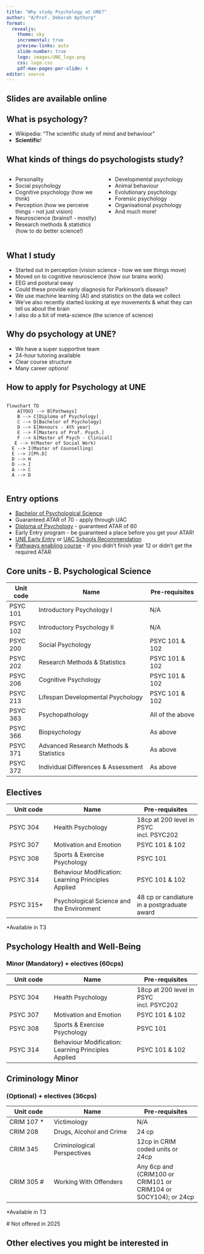 ```yaml
---
title: "Why study Psychology at UNE?"
author: "A/Prof. Deborah Apthorp"
format: 
  revealjs: 
    theme: sky
    incremental: true
    preview-links: auto
    slide-number: true
    logo: images/UNE_logo.png
    css: logo.css
    pdf-max-pages-per-slide: 4
editor: source
---
```


## Slides are available online



## What is psychology?

-   Wikipedia: "The scientific study of mind and behaviour"
-   **Scientific**!

## What kinds of things do psychologists study?

::: columns
::: {.column width="50%"}
-   Personality
-   Social psychology
-   Cognitive psychology (how we think)
-   Perception (how we perceive things - not just vision)
-   Neuroscience (brains!! - mostly)
-   Research methods & statistics (how to do better science!)

:::

::: {.column width="50%"}
-   Developmental psychology
-   Animal behaviour
-   Evolutionary psychology
-   Forensic psychology
-   Organisational psychology
-   And much more! 
:::

:::

## What I study {.smaller}

-   Started out in perception (vision science - how we see things move)
-   Moved on to cognitive neuroscience (how our brains work)
-   EEG and postural sway
-   Could these provide early diagnosis for Parkinson's disease?
-   We use machine learning (AI) and statistics on the data we collect
-   We've also recently started looking at eye movements & what they can tell us about the brain
- I also do a bit of meta-science (the science of science)

## Why do psychology at UNE?

- We have a super supportive team 
- 24-hour tutoring available 
- Clear course structure 
- Many career options! 

## How to apply for Psychology at UNE

##  {.smaller}

```mermaid
flowchart TD
    A{YOU} --> B[Pathways]
    B --> C[Diploma of Psychology]
    C --> D[Bachelor of Psychology]
    D --> E[Honours - 4th year]
    E --> F[Masters of Prof. Psych.]
    F --> G[Master of Psych - Clinical]
   E --> H(Master of Social Work)
  E --> I(Master of Counselling)
  E --> J[Ph.D]
  D --> H
  D --> I
  A --> C
  A --> D


```

## Entry options

- [Bachelor of Psychological Science](https://www.une.edu.au/study/courses/bachelor-of-psychological-science)
- Guaranteed ATAR of 70 - apply through UAC
- [Diploma of Psychology](https://www.une.edu.au/study/courses/diploma-in-psychological-science) - guaranteed ATAR of 60
- Early Entry program - be guaranteed a place before you get your ATAR!
- [UNE Early Entry](https://www.une.edu.au/study/study-on-campus/early-entry) or [UAC Schools Recommendation](https://www.uac.edu.au/future-applicants/scholarships-and-schemes/schools-recommendation-schemes/institution-specific-srs-criteria)
- [Pathways enabling course](https://www.une.edu.au/study/courses/pathways-enabling-course) - if you didn't finish year 12 or didn't get the required ATAR


## Core units - B. Psychological Science {.smaller}

| Unit code | Name                                   | Pre-requisites   |
|-----------|----------------------------------------|------------------|
| PSYC 101  | Introductory Psychology I              | N/A              |
| PSYC 102  | Introductory Psychology II             | N/A              |
| PSYC 200  | Social Psychology                      | PSYC 101 & 102   |
| PSYC 202  | Research Methods & Statistics          | PSYC 101 & 102   |
| PSYC 206  | Cognitive Psychology                   | PSYC 101 & 102   |
| PSYC 213  | Lifespan Developmental Psychology      | PSYC 101 & 102   |
| PSYC 363  | Psychopathology                        | All of the above |
| PSYC 366  | Biopsychology                          | As above         |
| PSYC 371  | Advanced Research Methods & Statistics | As above         |
| PSYC 372  | Individual Differences & Assessment    | As above         |

## Electives  {.smaller}

| Unit code | Name | Pre-requisites |
|-----------------|-------------------------------|------------------------|
| PSYC 304 | Health Psychology | 18cp at 200 level in PSYC incl. PSYC202 |
| PSYC 307 | Motivation and Emotion | PSYC 101 & 102 |
| PSYC 308 | Sports & Exercise Psychology | PSYC 101 |
| PSYC 314 | Behaviour Modification: Learning Principles Applied | PSYC 101 & 102 |
| PSYC 315\* | Psychological Science and the Environment | 48 cp or candiature in a postgraduate award |

::: footer
\*Available in T3
:::

## Psychology Health and Well-Being {.smaller}
### Minor (Mandatory) + electives (60cps) 

| Unit code | Name | Pre-requisites |
|-----------------|-------------------------------|------------------------|
| PSYC 304 | Health Psychology | 18cp at 200 level in PSYC incl. PSYC202 |
| PSYC 307 | Motivation and Emotion | PSYC 101 & 102 |
| PSYC 308 | Sports & Exercise Psychology | PSYC 101 |
| PSYC 314 | Behaviour Modification: Learning Principles Applied | PSYC 101 & 102 |

## Criminology Minor {.smaller}
### (Optional) + electives (36cps)

| Unit code | Name | Pre-requisites |
|-----------------|-------------------------------|------------------------|
| CRIM 107 \*| Victimology| N/A |
| CRIM 208 | Drugs, Alcohol and Crime | 24 cp|
| CRIM 345 | Criminological Perspectives | 12cp in CRIM coded units or 24cp |
| CRIM 305 \# | Working With Offenders| Any 6cp and (CRIM100 or CRIM101 or CRIM104 or SOCY104); or 24cp |

::: footer
\*Available in T3

\# Not offered in 2025
:::


## Other electives you might be interested in 


